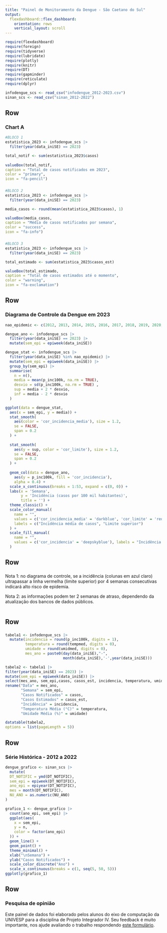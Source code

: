 ```yaml
---
title: "Painel de Monitoramento da Dengue - São Caetano do Sul"
output: 
  flexdashboard::flex_dashboard:
    orientation: rows
    vertical_layout: scroll
---
```


```r
require(flexdashboard) 
require(foreign) 
require(tidyverse) 
require(lubridate)
require(plotly)
require(knitr)
require(DT)
require(gapminder)
require(reticulate)
require(dplyr)

infodengue_scs <- read_csv("infodengue_2012-2023.csv")
sinan_scs <- read_csv("sinan_2012-2022")

```

Row {data-height=150}
-----------------------------------------------------------------------

### Chart A

```r
#BLOCO 1
estatistica_2023 <- infodengue_scs |>
  filter(year(data_iniSE) == 2023)

total_notif <- sum(estatistica_2023$casos)
  
valueBox(total_notif,
caption = "Total de casos notificados em 2023",
color = "primary",
icon = "fa-pencil")
```
###
```r
#BLOCO 2
estatistica_2023 <- infodengue_scs |>
  filter(year(data_iniSE) == 2023)

media_casos <- round(mean(estatistica_2023$casos), 1)

valueBox(media_casos,
caption = "Média de casos notificados por semana",
color = "success",
icon = "fa-info")
```
###
```r
#BLOCO 3
estatistica_2023 <- infodengue_scs |>
  filter(year(data_iniSE) == 2023)

total_estimado <- sum(estatistica_2023$casos_est)

valueBox(total_estimado,
caption = "Total de casos estimados até o momento",
color = "warning",
icon = "fa-exclamation")
```

Row {data-height=650}
-----------------------------------------------------------------------
### Diagrama de Controle da Dengue em 2023

```r
nao_epidemic <- c(2012, 2013, 2014, 2015, 2016, 2017, 2018, 2019, 2020, 2021, 2022, 2023)

dengue_ano <- infodengue_scs |>
  filter(year(data_iniSE) == 2023) |>
  mutate(sem_epi = epiweek(data_iniSE))

dengue_stat <- infodengue_scs |>
  filter(year(data_iniSE) %in% nao_epidemic) |>
  mutate(sem_epi = epiweek(data_iniSE)) |>
  group_by(sem_epi) |>
  summarise(
    n = n(),
    media = mean(p_inc100k, na.rm = TRUE), 
    desvio = sd(p_inc100k, na.rm = TRUE) , 
    sup = media + 2 * desvio,
    inf = media - 2 * desvio
  )

ggplot(data = dengue_stat,
  aes(x = sem_epi, y = media)) +
  stat_smooth(
    aes(color = 'cor_incidencia_media'), size = 1.2,
    se = FALSE,
    span = 0.2
  ) +
  
  stat_smooth(
    aes(y = sup, color = 'cor_limite'), size = 1.2,
    se = FALSE,
    span = 0.2
  ) +
  
  geom_col(data = dengue_ano,
    aes(y = p_inc100k, fill = 'cor_incidencia'), 
    alpha = 0.4) +
  scale_x_continuous(breaks = 1:53, expand = c(0, 0)) +
  labs(x = 'Semana',
       y = 'Incidência (casos por 100 mil habitantes)',
       title = '') +
  theme_classic() +
  scale_color_manual(
    name = "",
    values = c('cor_incidencia_media' = 'darkblue', 'cor_limite' = 'red'), 
    labels = c("Incidência média de casos", "Limite superior")
  ) +
  scale_fill_manual(
    name = "",
    values = c('cor_incidencia' = 'deepskyblue'), labels = "Incidência de dengue em 2023"
  ) 

```

Row {data-height=80}
-----------------------------------------------------------------------
### ###
Nota 1: no diagrama de controle, se a incidência (colunas em azul claro) ultrapassar a linha vermelha (limite superior) por 4 semanas consecutivas indicará alto risco de epidemia.

Nota 2: as informações podem ter 2 semanas de atraso, dependendo da atualização dos bancos de dados públicos.
```r
````
Row {data-height=400}
-----------------------------------------------------------------------
### ###
```r
tabela1 <- infodengue_scs |>
  mutate(incidencia = round(p_inc100k, digits = 1), 
         temperatura = round(tempmed, digits = 0), 
         umidade = round(umidmed, digits = 0),
         mes_ano = paste0(day(data_iniSE),"-",
                          month(data_iniSE),'-',year(data_iniSE)))

tabela2 <- tabela1 |>
filter(year(data_iniSE) == 2023) |>
mutate(sem_epi = epiweek(data_iniSE)) |>
select(mes_ano, sem_epi,casos, casos_est, incidencia, temperatura, umidade) |>
rename("Data" = mes_ano,
       "Semana" = sem_epi,
       "Casos Notificados" = casos, 
       "Casos Estimados" = casos_est, 
       "Incidência" = incidencia, 
       "Temperatura Média (°C)" = temperatura, 
       "Umidade Média (%)" = umidade)

datatable(tabela2,
options = list(pageLength = 5))

```

Row {data-height=650}
-----------------------------------------------------------------------
### Série Histórica - 2012 a 2022

```r

dengue_grafico <- sinan_scs |> 
  mutate(
  DT_NOTIFIC = ymd(DT_NOTIFIC), 
  sem_epi = epiweek(DT_NOTIFIC), 
  ano_epi = epiyear(DT_NOTIFIC), 
  mes = month(DT_NOTIFIC), 
  NU_ANO = as.numeric(NU_ANO)
)

grafico_1 <- dengue_grafico |>
  count(ano_epi, sem_epi) |>
  ggplot(aes(
    x = sem_epi,
    y = n,
    color = factor(ano_epi)
  )) +
  geom_line() +
  geom_point() +
  theme_minimal() +
  xlab("\nSemana") + 
  ylab("Casos Notificados") +
  scale_color_discrete("Ano") +
  scale_x_continuous(breaks = c(1, seq(5, 50, 5))) 
ggplotly(grafico_1)

```
Row {data-height=100}
-----------------------------------------------------------------------
### Pesquisa de opinião
Este painel de dados foi elaborado pelos alunos do eixo de computação da UNIVESP para a disciplina de Projeto Integrador IV. Seu feedback é muito importante, nos ajude avaliando o trabalho respondendo [este formulário](https://forms.gle/76k2xh8uaQZGsfMs5). 
